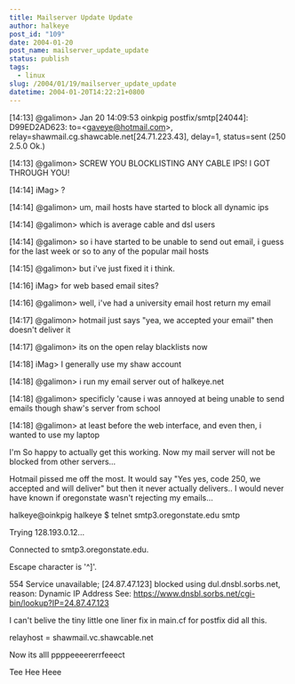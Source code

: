 ```yaml
---
title: Mailserver Update Update
author: halkeye
post_id: "109"
date: 2004-01-20
post_name: mailserver_update_update
status: publish
tags:
  - linux
slug: /2004/01/19/mailserver_update_update
datetime: 2004-01-20T14:22:21+0800
---
```


[14:13] @galimon&gt; Jan 20 14:09:53 oinkpig postfix/smtp[24044]: D99ED2AD623: to=&lt;gaveye@hotmail.com&gt;, relay=shawmail.cg.shawcable.net[24.71.223.43], delay=1, status=sent (250 2.5.0 Ok.)  

[14:13] @galimon&gt; SCREW YOU BLOCKLISTING ANY CABLE IPS! I GOT THROUGH YOU!  

[14:14] iMag&gt; ?  

[14:14] @galimon&gt; um, mail hosts have started to block all dynamic ips  

[14:14] @galimon&gt; which is average cable and dsl users  

[14:14] @galimon&gt; so i have started to be unable to send out email, i guess for the last week or so to any of the popular mail hosts  

[14:15] @galimon&gt; but i've just fixed it i think.  

[14:16] iMag&gt; for web based email sites?  

[14:16] @galimon&gt; well, i've had a university email host return my email  

[14:17] @galimon&gt; hotmail just says "yea, we accepted your email" then doesn't deliver it  

[14:17] @galimon&gt; its on the open relay blacklists now  

[14:18] iMag&gt; I generally use my shaw account  

[14:18] @galimon&gt; i run my email server out of halkeye.net  

[14:18] @galimon&gt; specificly 'cause i was annoyed at being unable to send emails though shaw's server from school  

[14:18] @galimon&gt; at least before the web interface, and even then, i wanted to use my laptop

I'm So happy to actually get this working. Now my mail server will not be blocked from other servers...   

Hotmail pissed me off the most. It would say "Yes yes, code 250, we accepted and will deliver" but then it never actually delivers.. I would never have known if oregonstate wasn't rejecting my emails...

halkeye@oinkpig halkeye $ telnet smtp3.oregonstate.edu smtp  
  

Trying 128.193.0.12...  
  

Connected to smtp3.oregonstate.edu.  
  

Escape character is '^]'.  
  

554 Service unavailable; [24.87.47.123] blocked using dul.dnsbl.sorbs.net, reason: Dynamic IP Address See: https://www.dnsbl.sorbs.net/cgi-bin/lookup?IP=24.87.47.123  


I can't belive the tiny little one liner fix in main.cf for postfix did all this.  

relayhost = shawmail.vc.shawcable.net

Now its alll ppppeeeererrfeeect

Tee Hee Heee
